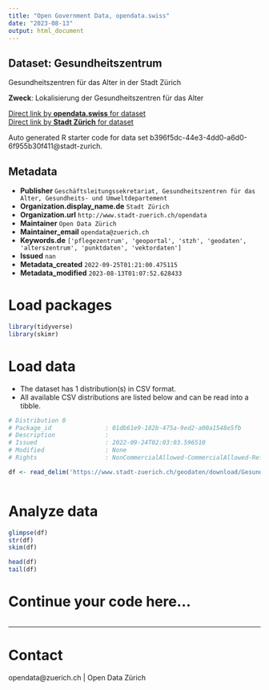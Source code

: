 ```yaml
---
title: "Open Government Data, opendata.swiss"
date: "2023-08-13"
output: html_document
---
```


## Dataset: Gesundheitszentrum

Gesundheitszentren für das Alter in der Stadt Zürich

**Zweck**: Lokalisierung der Gesundheitszentren für das Alter

[Direct link by **opendata.swiss** for dataset](https://opendata.swiss/de/dataset/gesundheitszentrum)<br>
[Direct link by **Stadt Zürich** for dataset](https://data.stadt-zuerich.ch/dataset/geo_gesundheitszentrum)

Auto generated R starter code for data set b396f5dc-44e3-4dd0-a6d0-6f955b30f411@stadt-zurich.

## Metadata

- **Publisher** `Geschäftsleitungssekretariat, Gesundheitszentren für das Alter, Gesundheits- und Umweltdepartement`
- **Organization.display_name.de** `Stadt Zürich`
- **Organization.url** `http://www.stadt-zuerich.ch/opendata`
- **Maintainer** `Open Data Zürich`
- **Maintainer_email** `opendata@zuerich.ch`
- **Keywords.de** `['pflegezentrum', 'geoportal', 'stzh', 'geodaten', 'alterszentrum', 'punktdaten', 'vektordaten']`
- **Issued** `nan`
- **Metadata_created** `2022-09-25T01:21:00.475115`
- **Metadata_modified** `2023-08-13T01:07:52.628433`


# Load packages

```r

library(tidyverse)
library(skimr)

```

# Load data

-   The dataset has 1 distribution(s) in CSV format.
-   All available CSV distributions are listed below and can be read into a tibble.

```r

# Distribution 0
# Package_id               : 01db61e9-182b-475a-9ed2-a00a1548e5fb
# Description              : 
# Issued                   : 2022-09-24T02:03:03.596510
# Modified                 : None
# Rights                   : NonCommercialAllowed-CommercialAllowed-ReferenceNotRequired

df <- read_delim('https://www.stadt-zuerich.ch/geodaten/download/Gesundheitszentrum?format=10008')



```

# Analyze data

```r

glimpse(df)
str(df)
skim(df)

head(df)
tail(df)

```

# Continue your code here...

```r

```

------------------------------------------------------------------------

# Contact

opendata@zuerich.ch | Open Data Zürich
